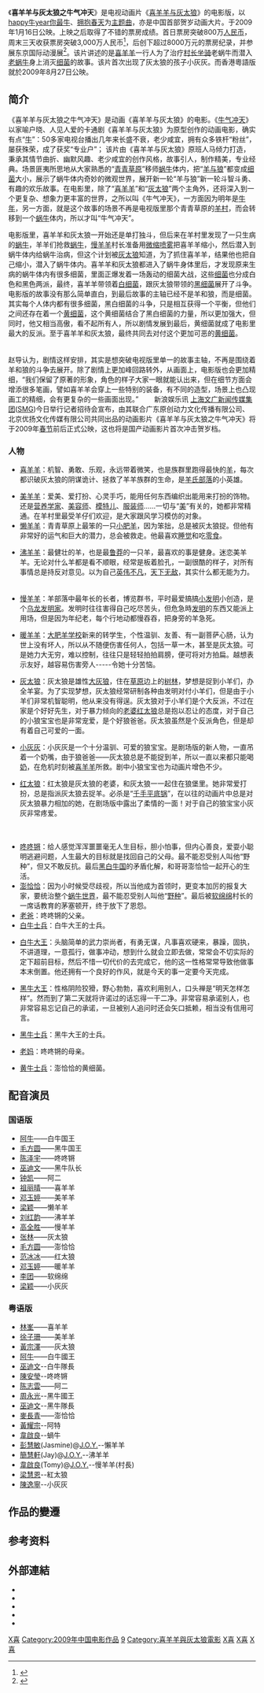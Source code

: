 {{noteTA
|1=zh-cn:喜羊羊与灰太狼之虎虎生威; zh-tw:喜羊羊与灰太狼之虎虎生威; zh-hk:喜羊羊与灰太狼之虎膽羊威;
}}
{{Infobox Film
| name               = 喜羊羊与灰太狼之牛气冲天<br>Pleasant Goat and Big Big Wolf : The Super Snail Adventure
| image              = 喜羊羊与灰太狼之牛气冲天.jpg
| director           = [[赵崇邦|赵崇邦]]、[[简耀宗|简耀宗]]、[[陈辉衍|陈辉衍]]、[[谭淑君|谭淑君]]
| producer           = [[陈梁|陈梁]]、[[卢永强|卢永强]]、[[王磊|王磊]]、[[黎丽斯|黎丽斯]]、[[邢瑛|邢瑛]]
| writer             = [[黄伟健|黄伟健]]、[[倪小鸿|倪小鸿]]、[[李炳林|李炳林]]
| editing            = [[陈晟睿|陈晟睿]]
| music              = [[韦启良|韦启良]]
| based_on           = {{Based on|[[喜羊羊与灰太狼|喜羊羊与灰太狼]]|[[黄伟明_(導演)|黄伟明]]}}
| studio             = [[上海文广新闻传媒集团|上海文广新闻传媒集团]]<br>[[广东原创动力文化传播有限公司|广东原创动力文化传播有限公司]]<br>[[北京优扬文化传媒有限公司|北京优扬文化传媒有限公司]]
| distributor        = {{flagicon|CHNML}} [[北京保利博纳电影发行有限公司|北京保利博纳电影发行有限公司]]<br>[[上海電影集團公司|上海东方影视发行有限责任公司]]<br>[[珠江電影製片|广东省电影公司]]<br>{{flagicon|HKG}} [[洲立影片發行（香港）|洲立影片發行（香港）]]
| released           = {{CHNML}} 2009年1月16日<br>{{HKG}} 2009年8月27日
| runtime            = 85分鐘
| country            = {{CHNML}}
| language           = [[普通話|普通話]]、[[粵語|粵語]]
| budget             = 600萬元人民幣
| gross              = 8,600萬元人民幣
| 公映許可 = {{CFA|動|2008|5}}
| followed_by        = [[喜羊羊与灰太狼之虎虎生威|喜羊羊与灰太狼之虎虎生威]]
| imdb_id            = tt2193273
}}
《'''喜羊羊与灰太狼之牛气冲天'''》是电视动画片《[[喜羊羊与灰太狼|喜羊羊与灰太狼]]》的电影版，以[[happy牛year你最牛|happy牛year你最牛]]、[[拥抱春天|拥抱春天]]为[[主题曲|主题曲]]，亦是中国首部贺岁动画大片。于2009年1月16日公映。上映之后取得了不错的票房成绩。首日票房突破800万[[人民币|人民币]]，周末三天收获票房突破3,000万人民币<ref>{{Cite web |url=http://ent.sina.com.cn/m/c/2009-01-19/12322349518.shtml |title=“喜羊羊”牛气冲天国产动画备受鼓舞 |work=新浪娛樂 |date=2009-01-19 |accessdate=2009-01-23 |archive-date=2020-08-20 |archive-url=https://web.archive.org/web/20200820205513/http://ent.sina.com.cn/m/c/2009-01-19/12322349518.shtml |dead-url=no }}</ref>，后创下超过8000万元的票房纪录，并参展东京国际动漫展<ref>{{Cite web |url=http://comic.dbw.cn/system/2009/03/24/051824135.shtml |title=《喜羊羊与灰太狼》亮相东京国际动漫展 |work=東北網 |date=2009-03-24 |accessdate=2009-03-29 |archive-date=2014-02-01 |archive-url=https://web.archive.org/web/20140201131721/http://comic.dbw.cn/system/2009/03/24/051824135.shtml |dead-url=yes }}</ref>。该片讲述的是[[喜羊羊|喜羊羊]]一行人为了治疗[[村长|村长]][[坐骑|坐骑]]老蜗牛而潜入[[老蜗牛（慢羊羊坐骑）|老蜗牛]]身上消灭[[细菌|细菌]]的故事。该片首次出现了灰太狼的孩子小灰灰。而香港粵語版就於2009年8月27日公映。

==简介==
《喜羊羊与灰太狼之牛气冲天》是动画《喜羊羊与灰太狼》的电影。《[[牛气冲天|牛气冲天]]》以家喻户晓、人见人爱的卡通剧《喜羊羊与灰太狼》为原型创作的动画电影，确实有点“[[牛|牛]]”：50多家电视台播出几年来长盛不衰，老少咸宜，拥有众多铁杆“粉丝”， 屡获殊荣，成了获奖“专业户”； 该片由《喜羊羊与灰太狼》原班人马倾力打造，秉承其情节曲折、幽默风趣、老少咸宜的创作风格，故事引人，制作精美，专业经典。场景匪夷所思地从大家熟悉的“[[青青草原|青青草原]]”移师[[蜗牛|蜗牛]]体内，把“[[羊狼|羊与狼]]”都变成[[细菌|细菌]]大小，展示了蜗牛体内奇妙的微观世界，展开新一轮“羊与狼”新一轮斗智斗勇、有趣的欢乐故事。在电影里，除了“[[喜羊羊|喜羊羊]]”和“[[灰太狼|灰太狼]]”两个主角外，还将深入到一个更复杂、想象力更丰富的世界，之所以叫《牛气冲天》，一方面因为明年是[[牛年|牛年]]，另一方面，就是这个故事的场景不再是电视版里那个青青草原的[[羊村|羊村]]，而会转移到一个[[蜗牛|蜗牛]]体内，所以才叫“牛气冲天”。 　　

电影版里，喜羊羊和灰太狼一开始还是单打独斗，但后来在羊村里发现了一只生病的[[蜗牛|蜗牛]]，羊羊们抢救[[蜗牛|蜗牛]]，[[慢羊羊|慢羊羊]]村长准备用[[微缩喷雾|微缩喷雾]]把喜羊羊缩小，然后潜入到蜗牛体内给蜗牛治病，但这个计划被[[灰太狼|灰太狼]]知道，为了抓住喜羊羊，结果他也把自己缩小，潜入了蜗牛体内。喜羊羊和灰太狼都进入了蜗牛身体里后，才发现原来生病的蜗牛体内有很多细菌，里面正爆发着一场轰动的细菌大战，这些[[细菌|细菌]]也分成白色和黑色两派，最终，喜羊羊带领着[[白细菌|白细菌]]，跟灰太狼带领的[[黑细菌|黑细菌]]展开了斗争。电影版的故事没有那么简单直白，到最后故事的主轴已经不是羊和狼，而是细菌。其实每个人体内都有很多细菌，黑白细菌的斗争，只是相互获得一个平衡，但他们之间还存在着一个[[黄细菌|黄细菌]]，这个黄细菌结合了黑白细菌的力量，所以更加强大，但同时，他又相当高傲，看不起所有人，所以剧情发展到最后，黄细菌就成了电影里最大的反派。至于喜羊羊和灰太狼，最终共同去对付这个更加可恶的[[黄细菌|黄细菌]]。 　　

赵导认为，剧情这样安排，其实是想突破电视版里单一的故事主轴，不再是围绕着羊和狼的斗争去展开。除了剧情上更加峰回路转外，从画面上，电影版也会更加精细，“我们保留了原著的形象，角色的样子大家一眼就能认出来，但在细节方面会增添很多笔画，譬如喜羊羊会穿上一些特别的装备，有不同的造型，场景上也凸现画工的精细，会有更复杂的一些画面出现。” 　　新浪娱乐讯 [[上海文广新闻传媒集团|上海文广新闻传媒集团]]([[SMG|SMG]])今日举行记者招待会宣布，由其联合广东原创动力文化传播有限公司、北京优扬文化传媒有限公司共同出品的动画影片《喜羊羊与灰太狼之牛气冲天》将于2009年[[春节|春节]]前后正式公映，这也将是国产动画影片首次冲击贺岁档。
===人物===
* [[喜羊羊|喜羊羊]]：机智、勇敢、乐观，永远带着微笑，也是族群里跑得最快的[[羊|羊]]，每次都识破灰太狼的阴谋诡计、拯救了羊羊族群的生命，是[[羊氏部落|羊氏部落]]的小英雄。

* [[美羊羊|美羊羊]]：爱美、爱打扮、心灵手巧，能用任何东西编织出能用来打扮的饰物。还是[[营养学家|营养学家]]、[[美容师|美容师]]、[[模特儿|模特儿]]、[[服装师|服装师]]......一切与“[[美|美]]”有关的，她都非常精通。在羊村里最受羊仔们欢迎，是大家跟风学习模仿的对象。 　　
* [[懒羊羊|懒羊羊]]：青青草原上最笨的一只[[小肥羊|小肥羊]]，因为笨拙，总是被灰太狼捉。但他有非常好的运气和巨大的潜力，总会被救走。他最喜欢[[睡觉|睡觉]]和吃[[零食|零食]]。 　　

* [[沸羊羊|沸羊羊]]：最健壮的羊，也是最[[鲁莽|鲁莽]]的一只羊，最喜欢的事是健身。迷恋美羊羊。无论对什么羊都是看不顺眼，经常是板着脸孔，一副很酷的样子，对所有事情总是持反对意见。以为自己[[英伟不凡|英伟不凡]]，[[天下无敌|天下无敌]]，其实什么都无能为力。 　　

* [[慢羊羊|慢羊羊]]：羊部落中最年长的长者，博览群书，平时最爱搞搞[[小发明|小发明]]小创造，是个[[乌龙发明家|乌龙发明家]]。发明时往往害得自己吃尽苦头，但危急時[[发明|发明]]的东西又能派上用场，但是因为年纪老，每个行地动都慢吞吞，把身旁的羊急死。 　　

* [[暖羊羊|暖羊羊]]：[[大肥羊学校|大肥羊学校]]新来的转学生，个性温驯、友善、有一副菩萨心肠，认为世上没有坏人，所以从不随便伤害任何人，包括一草一木，甚至是灰太狼。可是她力大无穷，难以控制，往往只是轻轻拍拍肩膀，便可将对方拍扁。越想表示友好，越容易伤害旁人-----令她十分苦恼。 　　

* [[灰太狼|灰太狼]]：灰太狼是雄性[[大灰狼|大灰狼]]，住在[[草原|草原]]边上的[[树林|树林]]，梦想是捉到小羊们，办全羊宴。为了实现梦想，灰太狼经常研制各种由发明对付小羊们，但是由于小羊们非常机智聪明，他从来没有得逞。灰太狼对于小羊们是个大反派，不过在家是个好好先生，对于暴力倾向的[[老婆|老婆]][[红太狼|红太狼]]总是抱以忍让的态度，对于自己的小狼宝宝也是非常宠爱，是个好狼爸爸。灰太狼虽然是个反派角色，但是却有着自己可爱的一面。 　　

* [[小灰灰|小灰灰]]：小灰灰是一个十分温驯、可爱的狼宝宝。是剧场版的新人物，一直吊着一个奶嘴，由于狼爸爸——灰太狼总是不能捉到羊，所以一直以来都只能喝[[奶|奶]]，在危机时刻被[[喜羊羊|喜羊羊]]所救。剧中小狼宝宝也为动画片增色不少。 　　

* [[红太狼|红太狼]]：红太狼是灰太狼的老婆，和灰太狼一一起住在狼堡里。她非常爱打扮，总是指派灰太狼去捉羊。必杀是“[[千手平底锅|千手平底锅]]”，在以往的动画片中总是对灰太狼暴力相加的她，在剧场版中露出了柔情的一面！对于自己的狼宝宝小灰灰非常疼爱。 　　
　　
* [[咚咚锵|咚咚锵]]：给人感觉浑浑噩噩毫无人生目标，胆小怕事，但内心善良，爱耍小聪明逃避问题，人生最大的目标就是找回自己的父母。最不能忍受别人叫他“野种”，但又不敢反抗。最后[[黑白联合国|黑白牛国]]的矛盾化解，和哥哥澎恰恰一起开心的生活。
* [[澎恰恰_(喜羊羊与灰太狼)|澎恰恰]]：因为小时候受尽歧视，所以当他成为首领时，更变本加厉的报复大家，要统治整个[[蜗牛世界|蜗牛世界]]，最不能忍受别人叫他“[[野种|野种]]”。最后被[[软绵绵|软绵绵]]村长的一席话教育的茅塞顿开，终于放下了恩怨。  　　
* [[老爸|老爸]]：咚咚锵的父亲。
* [[白牛士兵|白牛士兵]]：白牛大王的士兵。 　　

* [[白牛大王|白牛大王]]：头脑简单的武力崇尚者，有勇无谋，凡事喜欢硬来，暴躁，固执，不讲道理，一意孤行，做事冲动，想到什么就会立即去做，常常会不切实际的定下超前目标，然后不惜一切代价的去完成它，他的这一性格常常导致他做事本末倒置。他还拥有一个良好的作风，就是今天的事一定要今天完成。 　　

* [[黑牛大王|黑牛大王]]：性格阴险狡猾，野心勃勃，喜欢利用别人，口头禅是“明天怎样怎样”。然而到了第二天就将许诺过的话忘得一干二净。非常容易承诺别人，也非常容易忘记自己的承诺，一旦被别人追问时还会矢口抵赖，相当没有信用可言。 　　

* [[黑牛士兵|黑牛士兵]]：黑牛大王的士兵。

* [[老妈|老妈]]：咚咚锵的母亲。

* [[黄牛_(动漫角色)|黄牛士兵]]：澎恰恰的黄细菌。 　　

==配音演员==

===国语版===
*[[阿牛|阿牛]]——白牛国王
*[[毛方圆|毛方圆]]——黑牛国王
*[[陈泽宇|陈泽宇]]——咚咚锵
*[[巫迪文|巫迪文]]——黑牛队长
*[[钟凯|钟凯]]——阿二
*[[祖丽晴|祖丽晴]]——喜羊羊
*[[邓玉婷|邓玉婷]]——美羊羊
*[[梁颖|梁颖]]——懒羊羊
*[[刘红韵|刘红韵]]——沸羊羊
*[[高全胜|高全胜]]——慢羊羊
*[[张琳_(配音演员)|张林]]——灰太狼
*[[毛方圆|毛方圆]]——澎恰恰
*[[范冰冰|范冰冰]]——红太狼
*[[邓玉婷|邓玉婷]]——暖羊羊
*[[李团|李团]]——软绵绵
*[[梁颖|梁颖]]——小灰灰

===粤语版===
*[[林峯|林峯]]——喜羊羊
*[[徐子珊|徐子珊]]——美羊羊
*[[黃宗澤|黃宗澤]]——灰太狼
*[[陳慶祥|阿牛]]——白牛國王
*[[巫迪文|巫迪文]]--白牛隊長
*[[陳安瑩|陳安瑩]]--咚咚锵
*[[陈志雲|陈志雲]]——阿二
*[[周永光|周永光]]--黑牛國王
*[[巫迪文|巫迪文]]--黑牛隊長
*[[麥長青|麥長青]]——澎恰恰
*[[黃耀宗|黃耀宗]]--阿特
*[[韋啟良|韋啟良]]--蝸牛
*[[彭慧敏|彭慧敏]](Jasmine)@[[J.O.Y.|J.O.Y.]]--懶羊羊
*[[簡慧軒|簡慧軒]](Jay)@[[J.O.Y.|J.O.Y.]]--沸羊羊
*[[韋啟良|韋啟良]](Tomy)@[[J.O.Y.|J.O.Y.]]--慢羊羊(村長)
*[[梁慧恩|梁慧恩]]--紅太狼
*[[陳逸寧|陳逸寧]]--小灰灰

== 作品的變遷 ==
{{電視節目的變遷
|電視台= {{flagicon|CHN}}[[廣東原創動力文化傳播有限公司|廣東原創動力文化傳播有限公司]] 
|播放檔次=
|節目名稱= [[喜羊羊與灰太狼之牛氣冲天|喜羊羊與灰太狼之牛氣冲天]]<br />(2009.01.16)
|上一節目= 
|下一節目= [[喜羊羊與灰太狼之虎虎生威|喜羊羊與灰太狼之虎虎生威]]<br />(2010.01.29)
}}

==参考资料==
{{Wikiquote}}
{{reflist}}

==外部連結==
*{{Douban|3356338}}
*{{M1905|id=1981950}}
*{{Mtime|id=94866}}
*{{IMDb title|2193273}}
*{{Mojo title|2193273}}
{{喜羊羊与灰太狼}}

[[Category:2009年動畫電影|X喜]]
[[Category:2009年中国电影作品|Category:2009年中国电影作品]]
[[Category:2000年代中国动画电影|9]]
[[Category:喜羊羊與灰太狼電影|Category:喜羊羊與灰太狼電影]]
[[Category:無脊椎動物電影|X喜]]
[[Category:體內背景作品|X喜]]
[[Category:微生物題材作品|X喜]]
